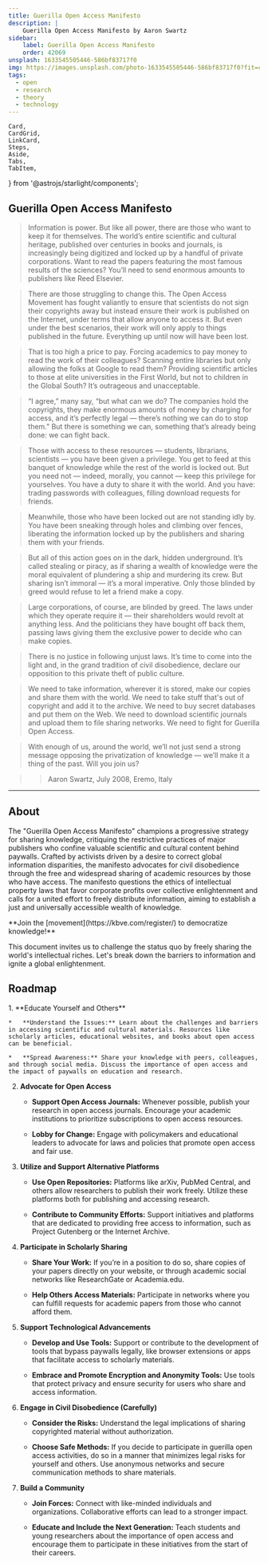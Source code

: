 ```yaml
---
title: Guerilla Open Access Manifesto
description: |
    Guerilla Open Access Manifesto by Aaron Swartz
sidebar:
    label: Guerilla Open Access Manifesto
    order: 42069
unsplash: 1633545505446-586bf83717f0
img: https://images.unsplash.com/photo-1633545505446-586bf83717f0?fit=crop&w=1400&h=700&q=75
tags:
  - open
  - research
  - theory
  - technology
---
```


	Card,
	CardGrid,
	LinkCard,
	Steps,
	Aside,
	Tabs,
	TabItem,
} from '@astrojs/starlight/components';


## Guerilla Open Access Manifesto

> Information is power.
> But like all power, there are those who want to keep it for themselves.
> The world’s entire scientific and cultural heritage, published over centuries in books and journals, is increasingly being digitized and locked up by a handful of private corporations.
> Want to read the papers featuring the most famous results of the sciences?
> You’ll need to send enormous amounts to publishers like Reed Elsevier.

> There are those struggling to change this.
> The Open Access Movement has fought valiantly to ensure that scientists do not sign their copyrights away but instead ensure their work is published on the Internet, under terms that allow anyone to access it.
> But even under the best scenarios, their work will only apply to things published in the future.
> Everything up until now will have been lost.

> That is too high a price to pay.
> Forcing academics to pay money to read the work of their colleagues?
> Scanning entire libraries but only allowing the folks at Google to read them?
> Providing scientific articles to those at elite universities in the First World, but not to children in the Global South?
> It’s outrageous and unacceptable.

> “I agree,” many say, “but what can we do? The companies hold the copyrights, they make enormous amounts of money by charging for access, and it’s perfectly legal — there’s nothing we can do to stop them.”
> But there is something we can, something that’s already being done: we can fight back.

> Those with access to these resources — students, librarians, scientists — you have been given a privilege.
> You get to feed at this banquet of knowledge while the rest of the world is locked out.
> But you need not — indeed, morally, you cannot — keep this privilege for yourselves.
> You have a duty to share it with the world.
> And you have: trading passwords with colleagues, filling download requests for friends.

> Meanwhile, those who have been locked out are not standing idly by.
> You have been sneaking through holes and climbing over fences, liberating the information locked up by the publishers and sharing them with your friends.

> But all of this action goes on in the dark, hidden underground.
> It’s called stealing or piracy, as if sharing a wealth of knowledge were the moral equivalent of plundering a ship and murdering its crew.
> But sharing isn’t immoral — it’s a moral imperative.
> Only those blinded by greed would refuse to let a friend make a copy.

> Large corporations, of course, are blinded by greed.
> The laws under which they operate require it — their shareholders would revolt at anything less.
> And the politicians they have bought off back them, passing laws giving them the exclusive power to decide who can make copies.

> There is no justice in following unjust laws.
> It’s time to come into the light and, in the grand tradition of civil disobedience, declare our opposition to this private theft of public culture.

> We need to take information, wherever it is stored, make our copies and share them with the world.
> We need to take stuff that's out of copyright and add it to the archive.
> We need to buy secret databases and put them on the Web.
> We need to download scientific journals and upload them to file sharing networks.
> We need to fight for Guerilla Open Access.

> With enough of us, around the world, we’ll not just send a strong message opposing the privatization of knowledge — we’ll make it a thing of the past.
> Will you join us?

>> Aaron Swartz,
>> July 2008, Eremo, Italy


---

## About


The "Guerilla Open Access Manifesto" champions a progressive strategy for sharing knowledge, critiquing the restrictive practices of major publishers who confine valuable scientific and cultural content behind paywalls.
Crafted by activists driven by a desire to correct global information disparities, the manifesto advocates for civil disobedience through the free and widespread sharing of academic resources by those who have access.
The manifesto questions the ethics of intellectual property laws that favor corporate profits over collective enlightenment and calls for a united effort to freely distribute information, aiming to establish a just and universally accessible wealth of knowledge.

<Aside type="tip" title='Register @ KBVE!'>
**Join the [movement](https://kbve.com/register/) to democratize knowledge!**

This document invites us to challenge the status quo by freely sharing the world's intellectual riches. 
Let's break down the barriers to information and ignite a global enlightenment.
</Aside>

## Roadmap

<Steps>
1.  **Educate Yourself and Others**

    *   **Understand the Issues:** Learn about the challenges and barriers in accessing scientific and cultural materials. Resources like scholarly articles, educational websites, and books about open access can be beneficial.
  
    *   **Spread Awareness:** Share your knowledge with peers, colleagues, and through social media. Discuss the importance of open access and the impact of paywalls on education and research.

2.  **Advocate for Open Access**

    *   **Support Open Access Journals:** Whenever possible, publish your research in open access journals. Encourage your academic institutions to prioritize subscriptions to open access resources.
    
    *   **Lobby for Change:** Engage with policymakers and educational leaders to advocate for laws and policies that promote open access and fair use.

3.  **Utilize and Support Alternative Platforms**

    *   **Use Open Repositories:** Platforms like arXiv, PubMed Central, and others allow researchers to publish their work freely. Utilize these platforms both for publishing and accessing research.

    *   **Contribute to Community Efforts:** Support initiatives and platforms that are dedicated to providing free access to information, such as Project Gutenberg or the Internet Archive.

4.  **Participate in Scholarly Sharing**

    *   **Share Your Work:** If you’re in a position to do so, share copies of your papers directly on your website, or through academic social networks like ResearchGate or Academia.edu.
    
    *   **Help Others Access Materials:** Participate in networks where you can fulfill requests for academic papers from those who cannot afford them.

5.  **Support Technological Advancements**

    *   **Develop and Use Tools:** Support or contribute to the development of tools that bypass paywalls legally, like browser extensions or apps that facilitate access to scholarly materials.
    
    *   **Embrace and Promote Encryption and Anonymity Tools:** Use tools that protect privacy and ensure security for users who share and access information.

6.  **Engage in Civil Disobedience (Carefully)**

    *   **Consider the Risks:** Understand the legal implications of sharing copyrighted material without authorization.

    *   **Choose Safe Methods:** If you decide to participate in guerilla open access activities, do so in a manner that minimizes legal risks for yourself and others. Use anonymous networks and secure communication methods to share materials.

7.  **Build a Community**

    *   **Join Forces:** Connect with like-minded individuals and organizations. Collaborative efforts can lead to a stronger impact.
    
    *   **Educate and Include the Next Generation:** Teach students and young researchers about the importance of open access and encourage them to participate in these initiatives from the start of their careers.

</Steps>